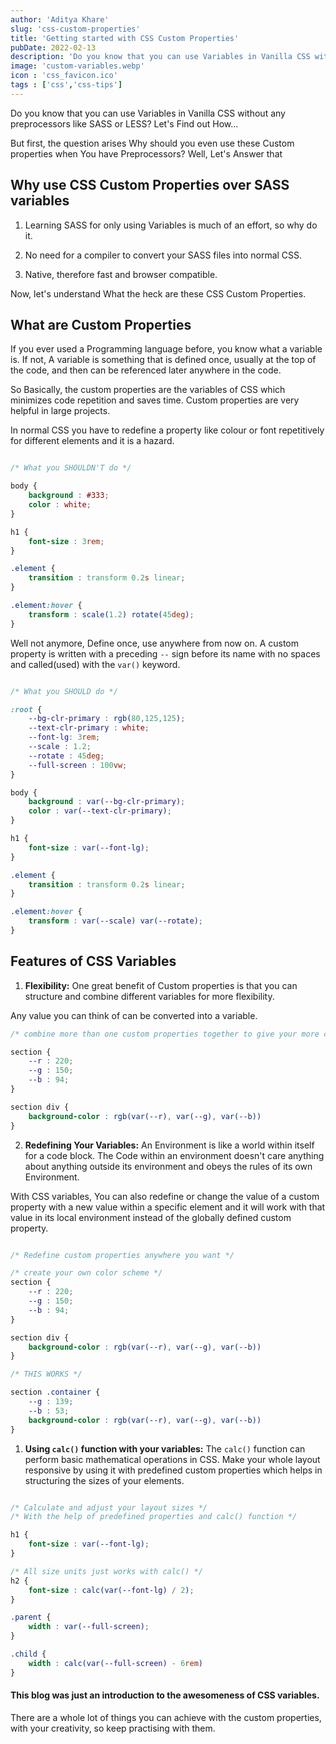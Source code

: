 ```yaml
---
author: 'Aditya Khare'
slug: 'css-custom-properties'
title: 'Getting started with CSS Custom Properties'
pubDate: 2022-02-13
description: 'Do you know that you can use Variables in Vanilla CSS without any preprocessors like SASS or LESS.'
image: 'custom-variables.webp'
icon : 'css_favicon.ico'
tags : ['css','css-tips']
---
```


Do you know that you can use Variables in Vanilla CSS without any preprocessors like SASS or LESS?
Let's Find out How...

But first, the question arises Why should you even use these Custom properties when You have Preprocessors?
Well, Let's Answer that


## Why use CSS Custom Properties over SASS variables

1. Learning SASS for only using Variables is much of an effort, so why do it.

2. No need for a compiler to convert your SASS files into normal CSS.

3. Native, therefore fast and browser compatible.

Now, let's understand What the heck are these CSS Custom Properties.

## What are Custom Properties
If you ever used a Programming language before, you know what a variable is.
If not, A variable is something that is defined once, usually at the top of the code, and then can be referenced later anywhere in the code.

So Basically, the custom properties are the variables of CSS which minimizes code repetition and saves time. Custom properties are very helpful in large projects.

In normal CSS you have to redefine a property like colour or font repetitively for different elements and it is a hazard.

```css

/* What you SHOULDN'T do */

body {
    background : #333;
    color : white;
}

h1 {
    font-size : 3rem;
}

.element {
    transition : transform 0.2s linear;
}

.element:hover {
    transform : scale(1.2) rotate(45deg);
}
```

Well not anymore, 
Define once, use anywhere from now on.
A custom property is written with a preceding `--` sign before its name with no spaces and called(used) with the `var()` keyword.

```css

/* What you SHOULD do */

:root {
    --bg-clr-primary : rgb(80,125,125);
    --text-clr-primary : white;
    --font-lg: 3rem;
    --scale : 1.2;
    --rotate : 45deg;
    --full-screen : 100vw;
}

body {
    background : var(--bg-clr-primary);
    color : var(--text-clr-primary);
}

h1 {
    font-size : var(--font-lg);
}

.element {
    transition : transform 0.2s linear;
}

.element:hover {
    transform : var(--scale) var(--rotate);
}
```

## Features of CSS Variables

1. **Flexibility:**
One great benefit of Custom properties is that you can structure and combine different variables for more flexibility. 

Any value you can think of can be converted into a variable.

```css
/* combine more than one custom properties together to give your more control */

section {
    --r : 220;
    --g : 150;
    --b : 94;
}

section div {
    background-color : rgb(var(--r), var(--g), var(--b))
}
```


2. **Redefining Your Variables:**
An Environment is like a world within itself for a code block.
The Code within an environment doesn't care anything about anything outside its environment and obeys the rules of its own Environment.

With CSS variables, You can also redefine or change the value of a custom property with a new value within a specific element and it will work with that value in its local environment instead of the globally defined custom property.

```css

/* Redefine custom properties anywhere you want */

/* create your own color scheme */
section {
    --r : 220;
    --g : 150;
    --b : 94;
}

section div {
    background-color : rgb(var(--r), var(--g), var(--b))
}

/* THIS WORKS */

section .container {
    --g : 139;
    --b : 53;
    background-color : rgb(var(--r), var(--g), var(--b))
}
```

1. **Using `calc()` function with your variables:**
The `calc()` function can perform basic mathematical operations in CSS.
Make your whole layout responsive by using it with predefined custom properties which helps in structuring the sizes of your elements.


```css

/* Calculate and adjust your layout sizes */
/* With the help of predefined properties and calc() function */

h1 {
    font-size : var(--font-lg);
}

/* All size units just works with calc() */
h2 {
    font-size : calc(var(--font-lg) / 2);
}

.parent {
    width : var(--full-screen);
}

.child {
    width : calc(var(--full-screen) - 6rem)
}
```

#### This blog was just an introduction to the awesomeness of CSS variables. 

There are a whole lot of things you can achieve with the custom properties, with your creativity, so keep practising with them.
